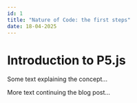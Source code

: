 ```yaml
---
id: 1
title: "Nature of Code: the first steps"
date: 18-04-2025
---
```


# Introduction to P5.js

Some text explaining the concept...

<P5Sketch sketch="sketches/SketchOne.jsx" />

More text continuing the blog post...